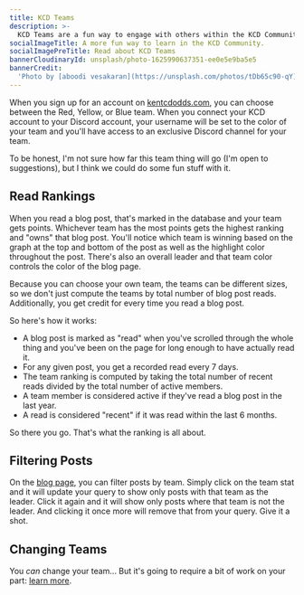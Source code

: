 ```yaml
---
title: KCD Teams
description: >-
  KCD Teams are a fun way to engage with others within the KCD Community.
socialImageTitle: A more fun way to learn in the KCD Community.
socialImagePreTitle: Read about KCD Teams
bannerCloudinaryId: unsplash/photo-1625990637351-ee0e5e9ba5e5
bannerCredit:
  'Photo by [aboodi vesakaran](https://unsplash.com/photos/tDb65c90-qY)'
---
```


When you sign up for an account on [kentcdodds.com](https://kentcdodds.com), you
can choose between the Red, Yellow, or Blue team. When you connect your KCD
account to your Discord account, your username will be set to the color of your
team and you'll have access to an exclusive Discord channel for your team.

To be honest, I'm not sure how far this team thing will go (I'm open to
suggestions), but I think we could do some fun stuff with it.

## Read Rankings

When you read a blog post, that's marked in the database and your team gets
points. Whichever team has the most points gets the highest ranking and "owns"
that blog post. You'll notice which team is winning based on the graph at the
top and bottom of the post as well as the highlight color throughout the post.
There's also an overall leader and that team color controls the color of the
blog page.

Because you can choose your own team, the teams can be different sizes, so we
don't just compute the teams by total number of blog post reads. Additionally,
you get credit for every time you read a blog post.

So here's how it works:

- A blog post is marked as "read" when you've scrolled through the whole thing
  and you've been on the page for long enough to have actually read it.
- For any given post, you get a recorded read every 7 days.
- The team ranking is computed by taking the total number of recent reads
  divided by the total number of active members.
- A team member is considered active if they've read a blog post in the last
  year.
- A read is considered "recent" if it was read within the last 6 months.

So there you go. That's what the ranking is all about.

## Filtering Posts

On the [blog page](/blog), you can filter posts by team. Simply click on the
team stat and it will update your query to show only posts with that team as the
leader. Click it again and it will show only posts where that team is not the
leader. And clicking it once more will remove that from your query. Give it a
shot.

## Changing Teams

You _can_ change your team... But it's going to require a bit of work on your
part: [learn more](https://github.com/kentcdodds/remix-kentcdodds/issues/68).
